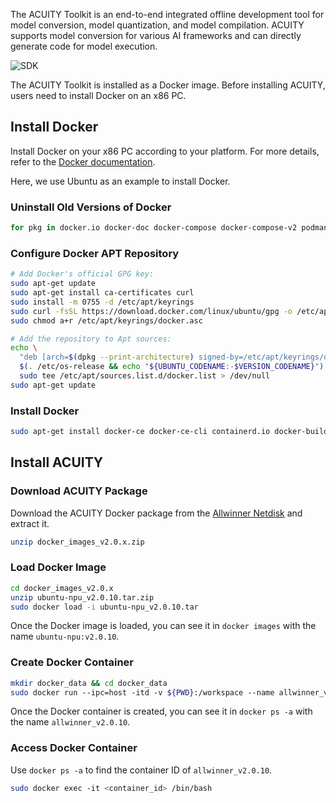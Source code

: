 The ACUITY Toolkit is an end-to-end integrated offline development tool for model conversion, model quantization, and model compilation. ACUITY supports model conversion for various AI frameworks and can directly generate code for model execution.

![SDK](/img/e/e54c/rs400_npu_2.webp)

The ACUITY Toolkit is installed as a Docker image. Before installing ACUITY, users need to install Docker on an x86 PC.

## Install Docker

Install Docker on your x86 PC according to your platform. For more details, refer to the [Docker documentation](https://docs.docker.com/engine/install/).

Here, we use Ubuntu as an example to install Docker.

### Uninstall Old Versions of Docker

<NewCodeBlock tip="X86 Linux PC" type="PC">

```bash
for pkg in docker.io docker-doc docker-compose docker-compose-v2 podman-docker containerd runc; do sudo apt-get remove $pkg; done
```

</NewCodeBlock>

### Configure Docker APT Repository

<NewCodeBlock tip="X86 Linux PC" type="PC">

```bash
# Add Docker's official GPG key:
sudo apt-get update
sudo apt-get install ca-certificates curl
sudo install -m 0755 -d /etc/apt/keyrings
sudo curl -fsSL https://download.docker.com/linux/ubuntu/gpg -o /etc/apt/keyrings/docker.asc
sudo chmod a+r /etc/apt/keyrings/docker.asc

# Add the repository to Apt sources:
echo \
  "deb [arch=$(dpkg --print-architecture) signed-by=/etc/apt/keyrings/docker.asc] https://download.docker.com/linux/ubuntu \
  $(. /etc/os-release && echo "${UBUNTU_CODENAME:-$VERSION_CODENAME}") stable" | \
  sudo tee /etc/apt/sources.list.d/docker.list > /dev/null
sudo apt-get update
```

</NewCodeBlock>

### Install Docker

<NewCodeBlock tip="X86 Linux PC" type="PC">

```bash
sudo apt-get install docker-ce docker-ce-cli containerd.io docker-buildx-plugin docker-compose-plugin
```

</NewCodeBlock>

## Install ACUITY

### Download ACUITY Package

Download the ACUITY Docker package from the [Allwinner Netdisk](https://netstorage.allwinnertech.com:5001/sharing/Mh23BhPHq) and extract it.

<NewCodeBlock tip="X86 Linux PC" type="PC">

```bash
unzip docker_images_v2.0.x.zip
```

</NewCodeBlock>

### Load Docker Image

<NewCodeBlock tip="X86 Linux PC" type="PC">

```bash
cd docker_images_v2.0.x
unzip ubuntu-npu_v2.0.10.tar.zip
sudo docker load -i ubuntu-npu_v2.0.10.tar
```

</NewCodeBlock>

Once the Docker image is loaded, you can see it in `docker images` with the name `ubuntu‑npu:v2.0.10`.

### Create Docker Container

<NewCodeBlock tip="X86 Linux PC" type="PC">

```bash
mkdir docker_data && cd docker_data
sudo docker run ‑‑ipc=host ‑itd ‑v ${PWD}:/workspace ‑‑name allwinner_v2.0.10 ubuntu‑npu:v2.0.10 /bin/bash
```

</NewCodeBlock>

Once the Docker container is created, you can see it in `docker ps -a` with the name `allwinner_v2.0.10`.

### Access Docker Container

Use `docker ps -a` to find the container ID of `allwinner_v2.0.10`.

<NewCodeBlock tip="X86 Linux PC" type="PC">

```bash
sudo docker exec ‑it <container_id> /bin/bash
```

</NewCodeBlock>
